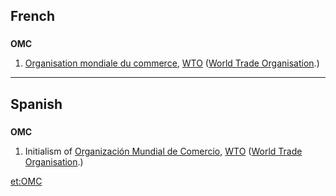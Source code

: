 ==French==

==={{initialism|French}}===
'''OMC'''

# [[Organisation mondiale du commerce]], [[WTO]] ([[World Trade Organisation]].)

----

==Spanish==

==={{initialism|Spanish}}===
'''OMC'''

# Initialism of [[Organización Mundial de Comercio]], [[WTO]] ([[World Trade Organisation]].)

[[et:OMC]]